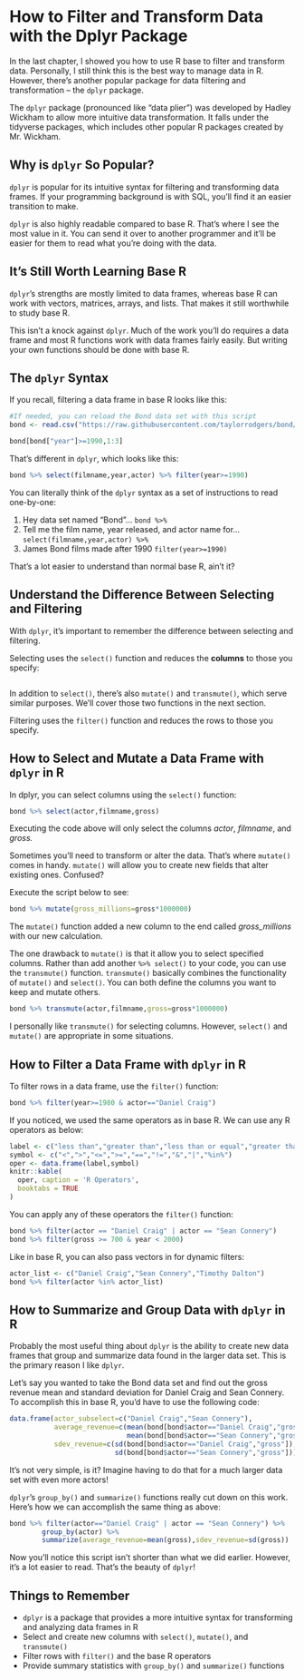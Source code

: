 # How to Filter and Transform Data with the Dplyr Package {#dplyr}
In the last chapter, I showed you how to use R base to filter and transform data. Personally, I still think this is the best way to manage data in R. However, there’s another popular package for data filtering and transformation – the `dplyr` package.

The `dplyr` package (pronounced like “data plier”) was developed by Hadley Wickham to allow more intuitive data transformation. It falls under the tidyverse packages, which includes other popular R packages created by Mr. Wickham.

## Why is `dplyr` So Popular?
`dplyr` is popular for its intuitive syntax for filtering and transforming data frames. If your programming background is with SQL, you’ll find it an easier transition to make.

`dplyr` is also highly readable compared to base R. That’s where I see the most value in it. You can send it over to another programmer and it’ll be easier for them to read what you’re doing with the data.

## It's Still Worth Learning Base R
`dplyr`’s strengths are mostly limited to data frames, whereas base R can work with vectors, matrices, arrays, and lists. That makes it still worthwhile to study base R.

This isn’t a knock against `dplyr`. Much of the work you’ll do requires a data frame and most R functions work with data frames fairly easily. But writing your own functions should be done with base R.

## The `dplyr` Syntax
If you recall, filtering a data frame in base R looks like this:
```r
#If needed, you can reload the Bond data set with this script
bond <- read.csv("https://raw.githubusercontent.com/taylorrodgers/bond/main/bond.csv")

bond[bond["year"]>=1990,1:3]
```
That’s different in `dplyr`, which looks like this:

```r
bond %>% select(filmname,year,actor) %>% filter(year>=1990)
```
You can literally think of the `dplyr` syntax as a set of instructions to read one-by-one:

1. Hey data set named "Bond"... `bond %>%`
2. Tell me the film name, year released, and actor name for... `select(filmname,year,actor) %>%`
3. James Bond films made after 1990 `filter(year>=1990)`

That's a lot easier to understand than normal base R, ain't it?

## Understand the Difference Between Selecting and Filtering
With `dplyr`, it’s important to remember the difference between selecting and filtering. 

Selecting uses the `select()` function and reduces the **columns** to those you specify:
```r

```
In addition to `select()`, there’s also `mutate()` and `transmute()`, which serve similar purposes. We’ll cover those two functions in the next section.

Filtering uses the `filter()` function and reduces the rows to those you specify.

## How to Select and Mutate a Data Frame with `dplyr` in R
In dplyr, you can select columns using the `select()` function:
```r
bond %>% select(actor,filmname,gross)
```

Executing the code above will only select the columns *actor*, *filmname*, and *gross.*

Sometimes you’ll need to transform or alter the data. That’s where `mutate()` comes in handy. `mutate()` will allow you to create new fields that alter existing ones. Confused?

Execute the script below to see:
```r
bond %>% mutate(gross_millions=gross*1000000)
```

The `mutate()` function added a new column to the end called *gross_millions* with our new calculation.

The one drawback to `mutate()` is that it allow you to select specified columns. Rather than add another `%>% select()` to your code, you can use the `transmute()` function. `transmute()` basically combines the functionality of `mutate()` and `select()`. You can both define the columns you want to keep and mutate others.

```r
bond %>% transmute(actor,filmname,gross=gross*1000000)
```

I personally like `transmute()` for selecting columns. However, `select()` and `mutate()` are appropriate in some situations.

## How to Filter a Data Frame with `dplyr` in R
To filter rows in a data frame, use the `filter()` function:
```r
bond %>% filter(year>=1980 & actor=="Daniel Craig")
```

If you noticed, we used the same operators as in base R. We can use any R operators as below:
```r
label <- c("less than","greater than","less than or equal","greater than or equal","equal","does not equal","and","or","in")
symbol <- c("<",">","<=",">=","==","!=","&","|","%in%")
oper <- data.frame(label,symbol)
knitr::kable(
  oper, caption = 'R Operators',
  booktabs = TRUE
)
```

You can apply any of these operators the `filter()` function:
```r
bond %>% filter(actor == "Daniel Craig" | actor == "Sean Connery")
bond %>% filter(gross >= 700 & year < 2000)
```

Like in base R, you can also pass vectors in for dynamic filters:
```r
actor_list <- c("Daniel Craig","Sean Connery","Timothy Dalton")
bond %>% filter(actor %in% actor_list)
```

## How to Summarize and Group Data with `dplyr` in R
Probably the most useful thing about `dplyr` is the ability to create new data frames that group and summarize data found in the larger data set. This is the primary reason I like `dplyr`.

Let's say you wanted to take the Bond data set and find out the gross revenue mean and standard deviation for Daniel Craig and Sean Connery. To accomplish this in base R, you'd have to use the following code:
```r
data.frame(actor_subselect=c("Daniel Craig","Sean Connery"), 
           average_revenue=c(mean(bond[bond$actor=="Daniel Craig","gross"]),
                             mean(bond[bond$actor=="Sean Connery","gross"])),
           sdev_revenue=c(sd(bond[bond$actor=="Daniel Craig","gross"]),
                          sd(bond[bond$actor=="Sean Connery","gross"])))
```

It’s not very simple, is it? Imagine having to do that for a much larger data set with even more actors!

`dplyr`’s `group_by()` and `summarize()` functions really cut down on this work. Here’s how we can accomplish the same thing as above:
```r
bond %>% filter(actor=="Daniel Craig" | actor == "Sean Connery") %>% 
        group_by(actor) %>% 
        summarize(average_revenue=mean(gross),sdev_revenue=sd(gross))
```

Now you’ll notice this script isn’t shorter than what we did earlier. However, it’s a lot easier to read. That’s the beauty of `dplyr`!

## Things to Remember

* `dplyr` is a package that provides a more intuitive syntax for transforming and analyzing data frames in R
* Select and create new columns with `select()`, `mutate()`, and `transmute()`
* Filter rows with `filter()` and the base R operators
* Provide summary statistics with `group_by()` and `summarize()` functions
